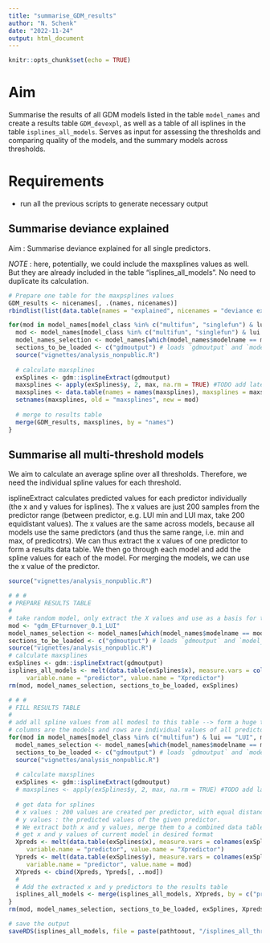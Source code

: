 ```yaml
---
title: "summarise_GDM_results"
author: "N. Schenk"
date: "2022-11-24"
output: html_document
---
```


```r
knitr::opts_chunk$set(echo = TRUE)
```

# Aim
Summarise the results of all GDM models listed in the table `model_names` and create a results table `GDM_devexpl`, as well as a table of all isplines in the table `isplines_all_models`.
Serves as input for assessing the thresholds and comparing quality of the models, and the summary models across thresholds.

# Requirements
- run all the previous scripts to generate necessary output

## Summarise deviance explained
Aim : Summarise deviance explained for all single predictors.

*NOTE* : here, potentially, we could include the maxsplines values as well. But they are already included in the table "isplines_all_models". No need to duplicate its calculation.
```r
# Prepare one table for the maxpsplines values
GDM_results <- nicenames[, .(names, nicenames)]
rbindlist(list(data.table(names = "explained", nicenames = "deviance explained by GDM"), GDM_results))

for(mod in model_names[model_class %in% c("multifun", "singlefun") & lui == "LUI", modelname]){
  mod <- model_names[model_class %in% c("multifun", "singlefun") & lui == "LUI", modelname][2]
  model_names_selection <- model_names[which(model_names$modelname == mod), ]
  sections_to_be_loaded <- c("gdmoutput") # loads `gdmoutput` and `model_specs`
  source("vignettes/analysis_nonpublic.R")
  
  # calculate maxsplines
  exSplines <- gdm::isplineExtract(gdmoutput)
  maxsplines <- apply(exSplines$y, 2, max, na.rm = TRUE) #TODO add later
  maxsplines <- data.table(names = names(maxsplines), maxsplines = maxsplines)
  setnames(maxsplines, old = "maxsplines", new = mod)
  
  # merge to results table
  merge(GDM_results, maxsplines, by = "names")
}
```




## Summarise all multi-threshold models

We aim to calculate an average spline over all thresholds. Therefore, we need the individual spline values for each threshold.

isplineExtract calculates predicted values for each predictor individually (the x and y values for isplines). The x values are just 200 samples from the predictor range (between predictor, e.g. LUI min and LUI max, take 200 equidistant values). The x values are the same across models, because all models use the same predictors (and thus the same range, i.e. min and max, of predicotrs). We can thus extract the x values of one predictor to form a results data table. We then go through each model and add the spline values for each of the model. For merging the models, we can use the x value of the predictor.

```r
source("vignettes/analysis_nonpublic.R")

# # #
# PREPARE RESULTS TABLE
#
# take random model, only extract the X values and use as a basis for the results table.
mod <- "gdm_EFturnover_0.1_LUI"
model_names_selection <- model_names[which(model_names$modelname == mod), ]
sections_to_be_loaded <- c("gdmoutput") # loads `gdmoutput` and `model_specs`
source("vignettes/analysis_nonpublic.R")
# calculate maxsplines
exSplines <- gdm::isplineExtract(gdmoutput)
isplines_all_models <- melt(data.table(exSplines$x), measure.vars = colnames(exSplines$x),
     variable.name = "predictor", value.name = "Xpredictor")
rm(mod, model_names_selection, sections_to_be_loaded, exSplines)

# # #
# FILL RESULTS TABLE
#
# add all spline values from all modesl to this table --> form a huge table where
# columns are the models and rows are individual values of all predictors.
for(mod in model_names[model_class %in% c("multifun") & lui == "LUI", modelname]){
  model_names_selection <- model_names[which(model_names$modelname == mod), ]
  sections_to_be_loaded <- c("gdmoutput") # loads `gdmoutput` and `model_specs`
  source("vignettes/analysis_nonpublic.R")
  
  # calculate maxsplines
  exSplines <- gdm::isplineExtract(gdmoutput)
  # maxsplines <- apply(exSplines$y, 2, max, na.rm = TRUE) #TODO add later
  
  # get data for splines
  # x values : 200 values are created per predictor, with equal distances between min and max predictor
  # y values : the predicted values of the given predictor.
  # We extract both x and y values, merge them to a combined data table and use the x values for merging with the full results dataset.
  # get x and y values of current model in desired format
  Xpreds <- melt(data.table(exSplines$x), measure.vars = colnames(exSplines$x),
     variable.name = "predictor", value.name = "Xpredictor")
  Ypreds <- melt(data.table(exSplines$y), measure.vars = colnames(exSplines$x),
     variable.name = "predictor", value.name = mod)
  XYpreds <- cbind(Xpreds, Ypreds[, ..mod])
  #
  # Add the extracted x and y predictors to the results table
  isplines_all_models <- merge(isplines_all_models, XYpreds, by = c("predictor", "Xpredictor"))
}
rm(mod, model_names_selection, sections_to_be_loaded, exSplines, Xpreds, Ypreds, XYpreds)

# save the output
saveRDS(isplines_all_models, file = paste(pathtoout, "/isplines_all_threshold_models.RDS", sep = ""))
```


